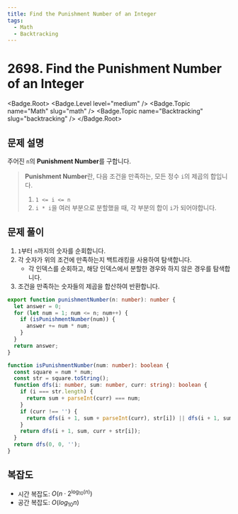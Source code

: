 ```yaml
---
title: Find the Punishment Number of an Integer
tags:
  - Math
  - Backtracking
---
```


# 2698. Find the Punishment Number of an Integer

<Badge.Root>
  <Badge.Level level="medium" />
  <Badge.Topic name="Math" slug="math" />
  <Badge.Topic name="Backtracking" slug="backtracking" />
</Badge.Root>

## 문제 설명

주어진 `n`의 **Punishment Number**를 구합니다.

> **Punishment Number**란, 다음 조건을 만족하는, 모든 정수 `i`의 제곱의 합입니다.
>
> 1. `1 <= i <= n`
> 2. `i * i`을 여러 부분으로 분할했을 때, 각 부분의 합이 `i`가 되어야합니다.

## 문제 풀이

1. `1`부터 `n`까지의 숫자를 순회합니다.
2. 각 숫자가 위의 조건에 만족하는지 백트래킹을 사용하여 탐색합니다.
   - 각 인덱스를 순회하고, 해당 인덱스에서 분할한 경우와 하지 않은 경우를 탐색합니다.
3. 조건을 만족하는 숫자들의 제곱을 합산하여 반환합니다.

```typescript filename="solution.ts" copy
export function punishmentNumber(n: number): number {
  let answer = 0;
  for (let num = 1; num <= n; num++) {
    if (isPunishmentNumber(num)) {
      answer += num * num;
    }
  }
  return answer;
}

function isPunishmentNumber(num: number): boolean {
  const square = num * num;
  const str = square.toString();
  function dfs(i: number, sum: number, curr: string): boolean {
    if (i === str.length) {
      return sum + parseInt(curr) === num;
    }
    if (curr !== '') {
      return dfs(i + 1, sum + parseInt(curr), str[i]) || dfs(i + 1, sum, curr + str[i]);
    }
    return dfs(i + 1, sum, curr + str[i]);
  }
  return dfs(0, 0, '');
}
```

## 복잡도

- 시간 복잡도: $O(n \cdot 2^{\log_{10}(n)})$
- 공간 복잡도: $O(log_{10} n)$

<ProblemLink
  codingSite="leetcode"
  href="https://leetcode.com/problems/find-the-punishment-number-of-an-integer"
  title="Find the Punishment Number of an Integer"
/>
